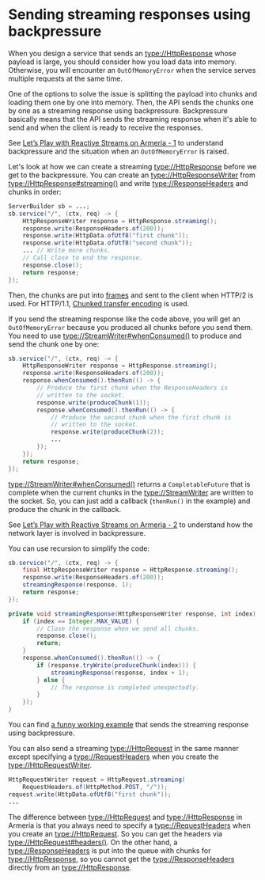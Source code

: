 # Sending streaming responses using backpressure

When you design a service that sends an <type://HttpResponse> whose payload is large, you should consider how
you load data into memory. Otherwise, you will encounter an `OutOfMemoryError` when the service serves
multiple requests at the same time.

One of the options to solve the issue is splitting the payload into chunks and loading them one by one
into memory. Then, the API sends the chunks one by one as a streaming response using backpressure.
Backpressure basically means that the API sends the streaming response when it's able to send and when
the client is ready to receive the responses.

<Tip>

See [Let’s Play with Reactive Streams on Armeria - 1](https://engineering.linecorp.com/en/blog/reactive-streams-armeria-1/)
to understand backpressure and the situation when an `OutOfMemoryError` is raised.

</Tip>

Let's look at how we can create a streaming <type://HttpResponse> before we get to the backpressure.
You can create an <type://HttpResponseWriter> from <type://HttpResponse#streaming()> and write
<type://ResponseHeaders> and chunks in order:

```java
ServerBuilder sb = ...;
sb.service("/", (ctx, req) -> {
    HttpResponseWriter response = HttpResponse.streaming();
    response.write(ResponseHeaders.of(200));
    response.write(HttpData.ofUtf8("first chunk"));
    response.write(HttpData.ofUtf8("second chunk"));
    ... // Write more chunks.
    // Call close to end the response.
    response.close();
    return response;
});
```

Then, the chunks are put into [frames](https://tools.ietf.org/html/rfc7540#section-4) and sent to the client
when HTTP/2 is used. For HTTP/1.1, [Chunked transfer encoding](https://en.wikipedia.org/wiki/Chunked_transfer_encoding)
is used.

If you send the streaming response like the code above, you will get an `OutOfMemoryError` because you produced
all chunks before you send them. You need to use <type://StreamWriter#whenConsumed()> to produce and send
the chunk one by one:

```java
sb.service("/", (ctx, req) -> {
    HttpResponseWriter response = HttpResponse.streaming();
    response.write(ResponseHeaders.of(200));
    response.whenConsumed().thenRun(() -> {
        // Produce the first chunk when the ResponseHeaders is
        // written to the socket.
        response.write(produceChunk(1));
        response.whenConsumed().thenRun(() -> {
            // Produce the second chunk when the first chunk is
            // written to the socket.
            response.write(produceChunk(2));
            ...
        });
    });
    return response;
});
```

<type://StreamWriter#whenConsumed()> returns a `CompletableFuture` that is complete when the current chunks in
the <type://StreamWriter> are written to the socket. So, you can just add a callback (`thenRun()` in the example)
and produce the chunk in the callback.

<Tip>

See [Let’s Play with Reactive Streams on Armeria - 2](https://engineering.linecorp.com/en/blog/reactive-streams-armeria-2/)
to understand how the network layer is involved in backpressure.

</Tip>

You can use recursion to simplify the code:
```java
sb.service("/", (ctx, req) -> {
    final HttpResponseWriter response = HttpResponse.streaming();
    response.write(ResponseHeaders.of(200));
    streamingResponse(response, 1);
    return response;
});

private void streamingResponse(HttpResponseWriter response, int index) {
    if (index == Integer.MAX_VALUE) {
        // Close the response when we send all chunks.
        response.close();
        return;
    }
    response.whenConsumed().thenRun(() -> {
        if (response.tryWrite(produceChunk(index))) {
            streamingResponse(response, index + 1);
        } else {
            // The response is completed unexpectedly.
        }
    });
}
```

<Tip>

You can find [a funny working example](https://github.com/line/armeria-examples/blob/master/proxy-server/src/main/java/example/armeria/proxy/AnimationService.java)
that sends the streaming response using backpressure.

</Tip>

You can also send a streaming <type://HttpRequest> in the same manner except specifying a
<type://RequestHeaders> when you create the <type://HttpRequestWriter>.
```java
HttpRequestWriter request = HttpRequest.streaming(
    RequestHeaders.of(HttpMethod.POST, "/"));
request.write(HttpData.ofUtf8("first chunk"));
...
```

<Tip>

The difference between <type://HttpRequest> and <type://HttpResponse> in Armeria is that you always need to
specify a <type://RequestHeaders> when you create an <type://HttpRequest>. So you can get the headers via
<type://HttpRequest#headers()>. On the other hand, a <type://ResponseHeaders> is put into the queue with chunks
for <type://HttpResponse>, so you cannot get the <type://ResponseHeaders> directly from an
<type://HttpResponse>.

</Tip>
